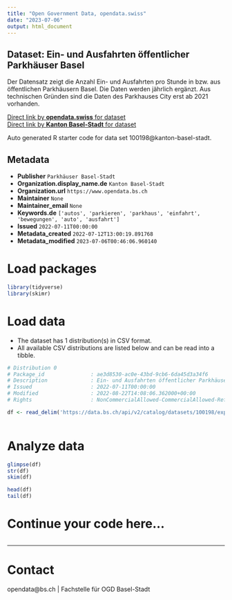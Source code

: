 ```yaml
---
title: "Open Government Data, opendata.swiss"
date: "2023-07-06"
output: html_document
---
```


## Dataset: Ein- und Ausfahrten öffentlicher Parkhäuser Basel

Der Datensatz zeigt die Anzahl Ein- und Ausfahrten pro Stunde in bzw. aus öffentlichen Parkhäusern Basel. Die Daten werden jährlich ergänzt. Aus technischen Gründen sind die Daten des Parkhauses City erst ab 2021 vorhanden. 

[Direct link by **opendata.swiss** for dataset](https://opendata.swiss/de/dataset/ein-und-ausfahrten-offentlicher-parkhauser-basel)<br>
[Direct link by **Kanton Basel-Stadt** for dataset](https://data.bs.ch/explore/dataset/100198/)

Auto generated R starter code for data set 100198@kanton-basel-stadt.

## Metadata

- **Publisher** `Parkhäuser Basel-Stadt`
- **Organization.display_name.de** `Kanton Basel-Stadt`
- **Organization.url** `https://www.opendata.bs.ch`
- **Maintainer** `None`
- **Maintainer_email** `None`
- **Keywords.de** `['autos', 'parkieren', 'parkhaus', 'einfahrt', 'bewegungen', 'auto', 'ausfahrt']`
- **Issued** `2022-07-11T00:00:00`
- **Metadata_created** `2022-07-12T13:00:19.891768`
- **Metadata_modified** `2023-07-06T00:46:06.960140`


# Load packages

```r

library(tidyverse)
library(skimr)

```

# Load data

-   The dataset has 1 distribution(s) in CSV format.
-   All available CSV distributions are listed below and can be read into a tibble.

```r

# Distribution 0
# Package_id               : ae3d8530-ac0e-43bd-9cb6-6da45d3a34f6
# Description              : Ein- und Ausfahrten öffentlicher Parkhäuser Basel (csv)
# Issued                   : 2022-07-11T00:00:00
# Modified                 : 2022-08-22T14:08:06.362000+00:00
# Rights                   : NonCommercialAllowed-CommercialAllowed-ReferenceRequired

df <- read_delim('https://data.bs.ch/api/v2/catalog/datasets/100198/exports/csv')



```

# Analyze data

```r

glimpse(df)
str(df)
skim(df)

head(df)
tail(df)

```

# Continue your code here...

```r

```

------------------------------------------------------------------------

# Contact

opendata@bs.ch | Fachstelle für OGD Basel-Stadt
